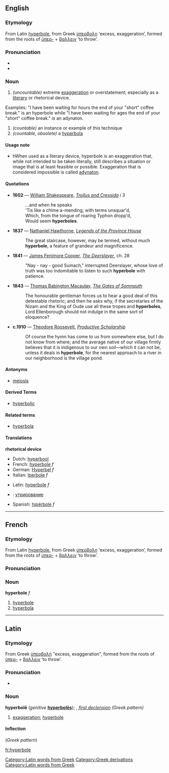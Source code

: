 ==English==
===Etymology===
From Latin [[hyperbole#Latin|hyperbole]], from Greek [[ὑπερβολη]] ‘excess, exaggeration’, formed from the roots of [[ὑπερ-]] + [[βαλλειν]] ‘to throw’.

===Pronunciation===
*{{IPA|/haɪ'pɜ:bəli/}}
*{{audio|en-us-hyperbole.ogg|Audio (US)}}

===Noun===
{{en-noun|hyperbole|hyperboles}}
# ''(uncountable)'' extreme [[exaggeration]] or overstatement; especially as a [[literary]] or rhetorical device. 
Examples: "I have been waiting for hours the end of your "short" coffee break." is an hyperbole while
"I have been waiting for ages the end of your "short" coffee break." is an adynaton.
# ''(countable)'' an instance or example of this technique
# ''(countable, obsolete)'' a [[hyperbola]]

====Usage note====
* hWhen used as a literary device, hyperbole is an exaggeration that, while not intended to be taken literally, still describes a situation or image that is at least feasible or possible. Exaggeration that is considered impossible is called [[adynaton]].

====Quotations====
{{timeline|
1600s=1602|
1800s=1837 1841 1843|
1900s=1910}}
*'''1602''' — [[w:William Shakespeare|William Shakespeare]], ''[[s:Troilus and Cressida|Troilus and Cressida]] i 3''
*:...and when he speaks<br/>'Tis like a chime a-mending; with terms unsquar'd,<br/>Which, from the tongue of roaring Typhon dropp'd,<br/>Would seem '''hyperboles'''.
*'''1837''' — [[w:Nathaniel Hawthorne|Nathaniel Hawthorne]], ''[[s:Legends of the Province House|Legends of the Province House]]''
*:The great staircase, however, may be termed, without much '''hyperbole''', a feature of grandeur and magnificence.
*'''1841''' — [[w:James Fenimore Cooper|James Fenimore Cooper]], ''[[s:The Deerslayer|The Deerslayer]]'', ch. 28
*:"Nay - nay - good Sumach," interrupted Deerslayer, whose love of truth was too indomitable to listen to such '''hyperbole''' with patience.
*'''1843''' — [[w:Thomas Babington Macaulay|Thomas Babington Macaulay]], ''[[s:The Gates of Somnauth|The Gates of Somnauth]]''
*:The honourable gentleman forces us to hear a good deal of this detestable rhetoric; and then he asks why, if the secretaries of the Nizam and the King of Oude use all these tropes and '''hyperboles''', Lord Ellenborough should not indulge in the same sort of eloquence?
*'''c.1910''' — [[w:Theodore Roosevelt|Theodore Roosevelt]], ''[[s:Productive Scholarship|Productive Scholarship]]''
*:Of course the hymn has come to us from somewhere else, but I do not know from where; and the average native of our village firmly believes that it is indigenous to our own soil—which it can not be, unless it deals in '''hyperbole''', for the nearest approach to a river in our neighborhood is the village pond.

====Antonyms====
* [[meiosis]]
====Derived Terms====
*[[hyperbolic]]
====Related terms====
*[[hyperbola]]

====Translations====
'''rhetorical device'''
{{top}}
*Dutch: [[hyperbool]]
*French: [[hyperbole#French|hyperbole]] ''f''
*German: [[Hyperbel]] ''f''
*Italian: [[Iperbole]] ''f''
{{mid}}
*Latin: [[hyperbole#Latin|hyperbole]] ''f''
* {{ru}}: [[утрирование]] {{n}}
*Spanish: [[hipérbole]] ''f''
{{bottom}}
[[Category:Latin words from Greek]]  [[Category:Greek derivations]]
----

==French==
===Etymology===
From Latin [[hyperbole#Latin|hyperbole]], from Greek [[ὑπερβολη]] ‘excess, exaggeration’, formed from the roots of [[ὑπερ-]] + [[βαλλειν]] ‘to throw’.

===Pronunciation===
{{IPA|/ipɛʀbɔl/}}

===Noun===
'''hyperbole''' ''f''
# [[hyperbole#English|hyperbole]]
# [[hyperbola]]

----

==Latin==
[[Category:Latin words from Greek]]
===Etymology===
From Greek [[ὑπερβολη|ὑπερβολή]] "excess, exaggeration", formed from the roots of [[ὑπερ-]] + [[βαλλειν]] ‘to throw’.
===Pronunciation===
*{{IPA|/hʏˈpɛːr.bɔ.leː/}}
===Noun===
'''hyperbolē''' (''genitive'' '''[[hyperboles|hyperbolēs]]'''); {{f}}, ''[[Wiktionary Appendix:Latin first declension|first declension]] (Greek pattern)'' 

#[[exaggeration]]; [[#English|hyperbole]]

====Inflection====
{{ladecl1}} (''Greek pattern'')
{{la-decl-1st-Greek|hyperbol}}

[[fr:hyperbole]]